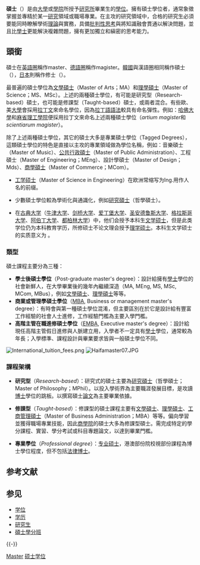 {{Unreferenced |time=2013-7-13}}
'''碩士'''（{{lang-en|'''Master's Degree'''}}）是由[[大學|大學]]或[[學院|學院]]所授予[[研究所|研究所]]畢業生的[[学位|學位]]。擁有碩士學位者，通常象徵掌握並專精於某一[[研究|研究]]領域或職場專業。在主攻的研究領域中，合格的研究生必須要能同時瞭解學術[[理論|理論]]與實務，具備[[批判性思维|批判性思考]]與將知識融會貫通以解決問題，並且比[[學士|學士]]更能解決複雜問題，擁有更加獨立和縝密的思考能力。

== 頭銜 ==
碩士在[[英語圈|英語圈]]稱作master、[[德語圈|德語圈]]稱作magister。[[韓國|韓國]]與漢語圈相同稱作碩士（{{Kor|名=南|諺= 석사 |漢=碩士 |羅=seogsa}}），[[日本|日本]]則稱作修士（{{jpn|j=修士 |hg=しゅうし |rm=shūshi}}）。

最普遍的碩士學位為[[文學碩士|文學碩士]]（Master of Arts；MA）和[[理學碩士|理學碩士]]（Master of Science；MS、MSc）。上述的兩種碩士學位，有可能是研究型（Research-based）碩士，也可能是修課型（Taught-based）碩士，或兩者混合。有些歐、美[[大學|大學]]會採用[[拉丁文|拉丁文]]來命名學位，因為[[拉丁語語法|拉丁語語法]]較具有命名彈性。例如：[[哈佛大學|哈佛大學]]和[[麻省理工學院|麻省理工學院]]便採用拉丁文來命名上述兩種碩士學位（''artium magister''和''scientiarum magister''）。

除了上述兩種碩士學位，其它的碩士大多是專業碩士學位（Tagged Degrees），這類碩士學位的特色是直接以主攻的專業領域做為學位名稱，例如：音樂碩士（Master of Music）、[[公共行政碩士|公共行政碩士]]（Master of Public Administration）、工程碩士（Master of Engineering；MEng）、設計學碩士（Master of Design；Mds）、[[商學碩士|商學碩士]]（Master of Commerce；MCom）。

* [[工学硕士|工学硕士]]（Master of Science in Engineering）在欧洲常缩写为Ing.用作人名的前缀。

* 少數碩士學位較為學術化與通識化，例如[[研究碩士|研究碩士]]（哲學碩士）。

* 在[[古典大学|古典大学]]（[[牛津大学|牛津大学]]、[[剑桥大学|剑桥大学]]、[[爱丁堡大学|爱丁堡大学]]、[[圣安德鲁斯大学|圣安德鲁斯大学]]、[[格拉斯哥大学|格拉斯哥大学]]、[[阿伯丁大学|阿伯丁大学]]、[[都柏林大学|都柏林大学]]）中，他们会授予本科生[[文学硕士|文学硕士]]，但是此类学位仍为本科教育学历，所修硕士不论文理会授予[[理学硕士|理学硕士]]。本科生文学硕士的实质意义为 {{link-en|BA (Hons)|Honours degree}}。

=== 類型 ===
碩士課程主要分為三種：
* '''學士後碩士學位'''（Post-graduate master's degree）：設計給擁有[[學士|學士]]學位的社會新鮮人，在大學畢業後的幾年內繼續深造（MA, MEng, MS, MSc, MCom, MBus），例如[[文學碩士|文學碩士]]、[[理學碩士|理學碩士]]等等。
* '''商業或管理學碩士學位'''（[[MBA|MBA]], Business or management master's degree）：有時會與第一種碩士學位混淆，但主要區別在於它是設計給有豐富工作經驗的社會人士進修，工作經驗門檻為主要入學門檻。
* '''高階主管在職進修碩士學位'''（[[EMBA|EMBA]], Executive master's degree）：設計給現任高階主管假日進修與人脈建立用，入學者不一定具有[[學士|學士]]學位，通常較為年長；入學標準、課程設計與畢業要求皆與一般碩士學位不同。

[[File:International_tuition_fees.png|thumb]]
[[File:Haifamaster07.JPG|thumb]]

=== 課程架構 ===
* '''研究型'''（''Research-based''）：研究式的碩士主要為[[研究碩士|研究碩士]]（哲學碩士；Master of Philosophy；MPhil）。以投入學術界為主要職涯發展目標，是攻讀[[博士|博士]]學位的跳板。以撰寫碩士[[論文|論文]]為主要畢業依據。

* '''修課型'''（''Taught-based''）：修課型的碩士課程主要有[[文學碩士|文學碩士]]、[[理學碩士|理學碩士]]、[[工商管理碩士|工商管理碩士]]（Master of Business Administration；MBA）等等。偏向學習並獲得職場專業技能，因此[[商學院|商學院]]的碩士大多為修課型碩士。需完成特定的學分課程、實習、學分考試或科目專題論文，以達到畢業門檻。

* '''專業學位'''（''Professional degree''）：[[专业硕士|专业硕士]]，港澳部份院校視部份課程為博士學位程度，但不包括[[法律博士|法律博士]]。

== 参考文献 ==
{{Reflist}}

== 参见 ==
{{Portal box|教育}}
* [[学位|学位]]
* [[学历|学历]]
* [[研究生|研究生]]
* [[碩士學分班|碩士學分班]]

{{-}}
{{学位}}

{{Authority control}}
[[Category:学位|Master]]
[[Category:硕士学位|]]